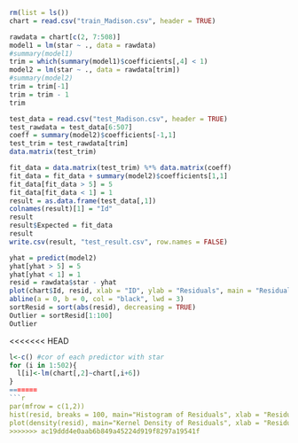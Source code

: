 


```r
rm(list = ls())
chart = read.csv("train_Madison.csv", header = TRUE)

rawdata = chart[c(2, 7:508)]
model1 = lm(star ~ ., data = rawdata)
#summary(model1)
trim = which(summary(model1)$coefficients[,4] < 1)
model2 = lm(star ~ ., data = rawdata[trim])
#summary(model2)
trim = trim[-1]
trim = trim - 1
trim

test_data = read.csv("test_Madison.csv", header = TRUE)
test_rawdata = test_data[6:507]
coeff = summary(model2)$coefficients[-1,1]
test_trim = test_rawdata[trim]
data.matrix(test_trim)

fit_data = data.matrix(test_trim) %*% data.matrix(coeff)
fit_data = fit_data + summary(model2)$coefficients[1,1]
fit_data[fit_data > 5] = 5
fit_data[fit_data < 1] = 1
result = as.data.frame(test_data[,1])
colnames(result)[1] = "Id"
result
result$Expected = fit_data
result
write.csv(result, "test_result.csv", row.names = FALSE)
```

```r
yhat = predict(model2)
yhat[yhat > 5] = 5
yhat[yhat < 1] = 1
resid = rawdata$star - yhat
plot(chart$Id, resid, xlab = "ID", ylab = "Residuals", main = "Residual Plot",pch = 23,bg = "red",cex = 1.2)
abline(a = 0, b = 0, col = "black", lwd = 3)
sortResid = sort(abs(resid), decreasing = TRUE)
Outlier = sortResid[1:100]
Outlier
```
<<<<<<< HEAD





```r
l<-c() #cor of each predictor with star
for (i in 1:502){
  l[i]<-lm(chart[,2]~chart[,i+6])
}
=======
```r
par(mfrow = c(1,2))
hist(resid, breaks = 100, main="Histogram of Residuals", xlab = "Residuals")
plot(density(resid), main="Kernel Density of Residuals", xlab = "Residuals")
>>>>>>> ac19ddd4e0aab6b849a45224d919f8297a19541f
```


